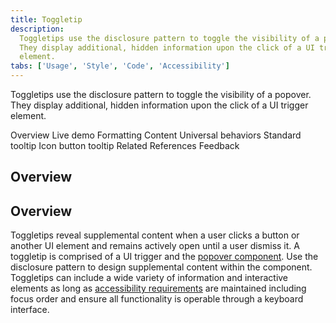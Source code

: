 ```yaml
---
title: Toggletip
description:
  Toggletips use the disclosure pattern to toggle the visibility of a popover.
  They display additional, hidden information upon the click of a UI trigger
  element.
tabs: ['Usage', 'Style', 'Code', 'Accessibility']
---
```


<PageDescription>

Toggletips use the disclosure pattern to toggle the visibility of a popover.
They display additional, hidden information upon the click of a UI trigger
element.

</PageDescription>

<AnchorLinks>

<AnchorLink>Overview</AnchorLink>
<AnchorLink>Live demo</AnchorLink>
<AnchorLink>Formatting</AnchorLink>
<AnchorLink>Content</AnchorLink>
<AnchorLink>Universal behaviors</AnchorLink>
<AnchorLink>Standard tooltip</AnchorLink>
<AnchorLink>Icon button tooltip</AnchorLink>
<AnchorLink>Related</AnchorLink>
<AnchorLink>References</AnchorLink>
<AnchorLink>Feedback</AnchorLink>

</AnchorLinks>

## Overview

## Overview

Toggletips reveal supplemental content when a user clicks a button or another UI
element and remains actively open until a user dismiss it. A toggletip is
comprised of a UI trigger and the
[popover component](http://carbondesignsystem.com/components/popover/usage/).
Use the disclosure pattern to design supplemental content within the component.
Toggletips can include a wide variety of information and interactive elements as
long as
[accessibility requirements](https://www.ibm.com/able/requirements/requirements/)
are maintained including focus order and ensure all functionality is operable
through a keyboard interface.
